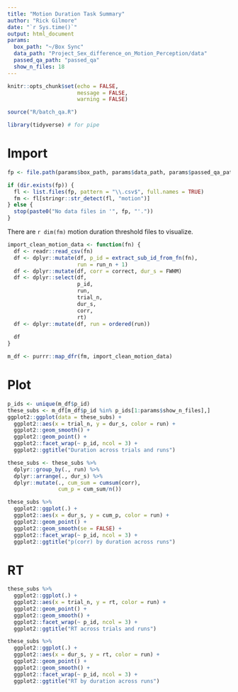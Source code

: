 ```yaml
---
title: "Motion Duration Task Summary"
author: "Rick Gilmore"
date: "`r Sys.time()`"
output: html_document
params:
  box_path: "~/Box Sync"
  data_path: "Project_Sex_difference_on_Motion_Perception/data"
  passed_qa_path: "passed_qa"
  show_n_files: 18
---
```


```r
knitr::opts_chunk$set(echo = FALSE, 
                      message = FALSE, 
                      warning = FALSE)

source("R/batch_qa.R")

library(tidyverse) # for pipe
```

# Import

```r
fp <- file.path(params$box_path, params$data_path, params$passed_qa_path)

if (dir.exists(fp)) {
  fl <- list.files(fp, pattern = "\\.csv$", full.names = TRUE)
  fm <- fl[stringr::str_detect(fl, "motion")]
} else {
  stop(paste0("No data files in '", fp, "'."))
}
```

There are `r dim(fm)` motion duration threshold files to visualize.

```r
import_clean_motion_data <- function(fn) {
  df <- readr::read_csv(fn)
  df <- dplyr::mutate(df, p_id = extract_sub_id_from_fn(fn),
                      run = run_n + 1)
  df <- dplyr::mutate(df, corr = correct, dur_s = FWHM)
  df <- dplyr::select(df,
                      p_id,
                      run,
                      trial_n,
                      dur_s,
                      corr,
                      rt)
  df <- dplyr::mutate(df, run = ordered(run))
  
  df
}
```

```r
m_df <- purrr::map_dfr(fm, import_clean_motion_data)
```

# Plot

```r
p_ids <- unique(m_df$p_id)
these_subs <- m_df[m_df$p_id %in% p_ids[1:params$show_n_files],]
ggplot2::ggplot(data = these_subs) +
  ggplot2::aes(x = trial_n, y = dur_s, color = run) +
  ggplot2::geom_smooth() +
  ggplot2::geom_point() +
  ggplot2::facet_wrap(~ p_id, ncol = 3) +
  ggplot2::ggtitle("Duration across trials and runs")
```

```r
these_subs <- these_subs %>%
  dplyr::group_by(., run) %>%
  dplyr::arrange(., dur_s) %>%
  dplyr::mutate(., cum_sum = cumsum(corr),
                cum_p = cum_sum/n())

these_subs %>% 
  ggplot2::ggplot(.) +
  ggplot2::aes(x = dur_s, y = cum_p, color = run) +
  ggplot2::geom_point() +
  ggplot2::geom_smooth(se = FALSE) +
  ggplot2::facet_wrap(~ p_id, ncol = 3) +
  ggplot2::ggtitle("p(corr) by duration across runs")
```

# RT

```r
these_subs %>%
  ggplot2::ggplot(.) +
  ggplot2::aes(x = trial_n, y = rt, color = run) +
  ggplot2::geom_point() +
  ggplot2::geom_smooth() +
  ggplot2::facet_wrap(~ p_id, ncol = 3) +
  ggplot2::ggtitle("RT across trials and runs")
```

```r
these_subs %>%
  ggplot2::ggplot(.) +
  ggplot2::aes(x = dur_s, y = rt, color = run) +
  ggplot2::geom_point() +
  ggplot2::geom_smooth() +
  ggplot2::facet_wrap(~ p_id, ncol = 3) +
  ggplot2::ggtitle("RT by duration across runs")
```

